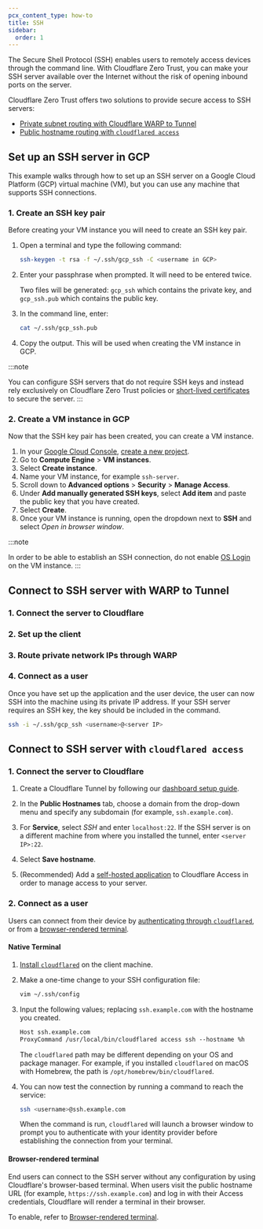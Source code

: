 ```yaml
---
pcx_content_type: how-to
title: SSH
sidebar:
  order: 1
---
```



The Secure Shell Protocol (SSH) enables users to remotely access devices through the command line. With Cloudflare Zero Trust, you can make your SSH server available over the Internet without the risk of opening inbound ports on the server.

Cloudflare Zero Trust offers two solutions to provide secure access to SSH servers:

- [Private subnet routing with Cloudflare WARP to Tunnel](#connect-to-ssh-server-with-warp-to-tunnel)
- [Public hostname routing with `cloudflared access`](#connect-to-ssh-server-with-cloudflared-access)

## Set up an SSH server in GCP

This example walks through how to set up an SSH server on a Google Cloud Platform (GCP) virtual machine (VM), but you can use any machine that supports SSH connections.

### 1. Create an SSH key pair

Before creating your VM instance you will need to create an SSH key pair.

1. Open a terminal and type the following command:

   ```sh
   ssh-keygen -t rsa -f ~/.ssh/gcp_ssh -C <username in GCP>
   ```

2. Enter your passphrase when prompted. It will need to be entered twice.

   Two files will be generated: `gcp_ssh` which contains the private key, and `gcp_ssh.pub` which contains the public key.

3. In the command line, enter:

   ```sh
   cat ~/.ssh/gcp_ssh.pub
   ```

4. Copy the output. This will be used when creating the VM instance in GCP.

:::note

You can configure SSH servers that do not require SSH keys and instead rely exclusively on Cloudflare Zero Trust policies or [short-lived certificates](/cloudflare-one/identity/users/short-lived-certificates/) to secure the server.
:::

### 2. Create a VM instance in GCP

Now that the SSH key pair has been created, you can create a VM instance.

1. In your [Google Cloud Console](https://console.cloud.google.com/), [create a new project](https://developers.google.com/workspace/guides/create-project).
2. Go to **Compute Engine** > **VM instances**.
3. Select **Create instance**.
4. Name your VM instance, for example `ssh-server`.
5. Scroll down to **Advanced options** > **Security** > **Manage Access**.
6. Under **Add manually generated SSH keys**, select **Add item** and paste the public key that you have created.
7. Select **Create**.
8. Once your VM instance is running, open the dropdown next to **SSH** and select _Open in browser window_.

:::note

In order to be able to establish an SSH connection, do not enable [OS Login](https://cloud.google.com/compute/docs/oslogin) on the VM instance.
:::

## Connect to SSH server with WARP to Tunnel

<Render file="tunnel/warp-to-tunnel-intro" />

### 1. Connect the server to Cloudflare

<Render file="tunnel/warp-to-tunnel-server" />

### 2. Set up the client

<Render file="tunnel/warp-to-tunnel-client" />

### 3. Route private network IPs through WARP

<Render file="tunnel/warp-to-tunnel-route-ips" />

### 4. Connect as a user

Once you have set up the application and the user device, the user can now SSH into the machine using its private IP address. If your SSH server requires an SSH key, the key should be included in the command.

```sh
ssh -i ~/.ssh/gcp_ssh <username>@<server IP>
```

## Connect to SSH server with `cloudflared access`

<Render file="tunnel/cloudflared-access" />

### 1. Connect the server to Cloudflare

1. Create a Cloudflare Tunnel by following our [dashboard setup guide](/cloudflare-one/connections/connect-networks/get-started/create-remote-tunnel/).

2. In the **Public Hostnames** tab, choose a domain from the drop-down menu and specify any subdomain (for example, `ssh.example.com`).

3. For **Service**, select _SSH_ and enter `localhost:22`. If the SSH server is on a different machine from where you installed the tunnel, enter `<server IP>:22`.

4. Select **Save hostname**.

5. (Recommended) Add a [self-hosted application](/cloudflare-one/applications/configure-apps/self-hosted-apps/) to Cloudflare Access in order to manage access to your server.

### 2. Connect as a user

Users can connect from their device by [authenticating through `cloudflared`](#native-terminal), or from a [browser-rendered terminal](#browser-rendered-terminal).

#### Native Terminal

1. [Install `cloudflared`](/cloudflare-one/connections/connect-networks/downloads/) on the client machine.

2. Make a one-time change to your SSH configuration file:

   ```sh
   vim ~/.ssh/config
   ```

3. Input the following values; replacing `ssh.example.com` with the hostname you created.

   ```txt
   Host ssh.example.com
   ProxyCommand /usr/local/bin/cloudflared access ssh --hostname %h
   ```

   The `cloudflared` path may be different depending on your OS and package manager. For example, if you installed `cloudflared` on macOS with Homebrew, the path is `/opt/homebrew/bin/cloudflared`.

4. You can now test the connection by running a command to reach the service:

   ```sh
   ssh <username>@ssh.example.com
   ```

   When the command is run, `cloudflared` will launch a browser window to prompt you to authenticate with your identity provider before establishing the connection from your terminal.

#### Browser-rendered terminal

End users can connect to the SSH server without any configuration by using Cloudflare's browser-based terminal. When users visit the public hostname URL (for example, `https://ssh.example.com`) and log in with their Access credentials, Cloudflare will render a terminal in their browser.

To enable, refer to [Browser-rendered terminal](/cloudflare-one/applications/non-http/browser-rendering/).
